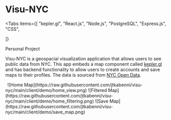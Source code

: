 
# Visu-NYC

<Tabs
  items={[
    "kepler.gl",
    "React.js",
    "Node.js",
    "PostgreSQL",
    "Express.js",
    "CSS",

]}

> </Tabs>

<Callout type="info" emoji="👩🏻">
  Personal Project
</Callout>

Visu-NYC is a geospacial visualization application that allows users to see public data from NYC. This app embeds a map component called [kepler.gl](https://kepler.gl/) and has backend functionality to allow users to create accounts and save maps to their profiles. The data is sourced from [NYC Open Data](https://opendata.cityofnewyork.us/).

<Cards>
  <Card
    icon="💻"
    title=" Github"
    href="https://github.com/jtkabenni/visu-nyc"
  />
  <Card
    icon="🔗"
    title=" Site"
    href="https://visu-nyc-frontend.onrender.com/"
  />
</Cards>
&thinsp; ![Home Map](https://raw.githubusercontent.com/jtkabenni/visu-nyc/main/client/demo/home_view.png)
![Filtered Map](https://raw.githubusercontent.com/jtkabenni/visu-nyc/main/client/demo/home_filtering.png)
![Save Map](https://raw.githubusercontent.com/jtkabenni/visu-nyc/main/client/demo/save_map.png)
